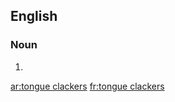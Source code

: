 ==English==

===Noun===
{{head|en|noun plural form|head=[[tongue]] [[clacker]]s}}

# {{plural of|tongue clacker|lang=en}}

[[ar:tongue clackers]]
[[fr:tongue clackers]]